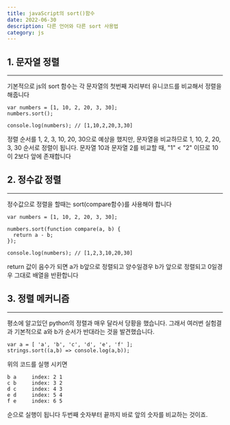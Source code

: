 ---
title: javaScript의 sort()함수
date: 2022-06-30
description: 다른 언어와 다른 sort 사용법
category: js
---

<h2 className={`dark:text-white`}>1. 문자열 정렬</h2>

---

기본적으로 js의 sort 함수는 각 문자열의 첫번째 자리부터 유니코드를 비교해서 정렬을해줍니다

```
var numbers = [1, 10, 2, 20, 3, 30];
numbers.sort();

console.log(numbers); // [1,10,2,20,3,30]
```

정렬 순서를 1, 2, 3, 10, 20, 30으로 예상을 했지만, 문자열을 비교하므로 1, 10, 2, 20, 3, 30 순서로 정렬이 됩니다.
문자열 10과 문자열 2를 비교할 때, "1" < "2" 이므로 10이 2보다 앞에 존재합니다

<h2 className={`dark:text-white`}>2. 정수값 정렬</h2>

---

정수값으로 정렬을 할때는 sort(compare함수)를 사용해야 합니다

```
var numbers = [1, 10, 2, 20, 3, 30];

numbers.sort(function compare(a, b) {
  return a - b;
});

console.log(numbers); // [1,2,3,10,20,30]
```

return 값이 음수가 되면 a가 b앞으로 정렬되고
양수일경우 b가 앞으로 정렬되고 0일경우 그대로 배열을 반환합니다

<h2 className={`dark:text-white`}>3. 정렬 메커니즘</h2>

---

평소에 알고있던 python의 정렬과 매우 달라서 당황을 했습니다. 그래서 여러번 실험결과
기본적으로 a와 b가 순서가 반대라는 것을 발견했습니다.

```
var a = [ 'a', 'b', 'c', 'd', 'e', 'f' ];
strings.sort((a,b) => console.log(a,b));
```

위의 코드를 실행 시키면

```
b a     index: 2 1
c b     index: 3 2
d c     index: 4 3
e d     index: 5 4
f e     index: 6 5
```

순으로 실행이 됩니다 두번째 숫자부터 끝까지 바로 앞의 숫자를 비교하는 것이죠.
